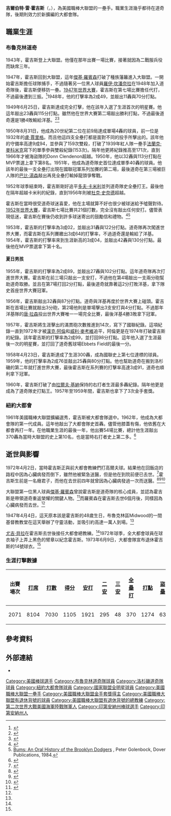 {{Infobox baseball biography
|name        = 吉爾·霍吉斯<br/>Gil Hodges
|image       = Gil Hodges Mets.jpg
|image_size  =
|caption     = 
|position    = [[一壘手|一壘手]]/[[總教練_(棒球)|總教練]]
|bats        = 右
|throws      = 右
|birth_date  = {{Birth date|1924|4|4}}
|birth_place = {{USA}}[[印第安那州|印第安那州]][[普林斯頓_(印地安納州)|普林斯頓]]
|death_date  = {{Death date and age|1972|4|2|1924|4|4}}
|death_place = {{USA}}[[佛羅里達州|佛羅里達州]][[西棕櫚灘|西棕櫚灘]]
|debutleague = 美國職棒大聯盟
|debutdate   = 10月3日
|debutyear   = 1943年
|debutteam   = 布魯克林道奇
|finalleague = 美國職棒大聯盟
|finaldate   = 5月5日
|finalyear   = 1963年
|finalteam   = 紐約大都會
|statleague  = 美國職棒大聯盟
|stat1label  = [[打擊率|打擊率]]
|stat1value  = .273
|stat2label  = [[全壘打|全壘打]]
|stat2value  = 370
|stat3label  = [[打點|打點]]
|stat3value  = 1274
|teams=
'''球員時期'''
* [[洛杉磯道奇|布魯克林/洛杉磯道奇]] ({{mlby|1943}},{{mlby|1947}}–{{mlby|1961}})
* [[紐約大都會|紐約大都會]] ({{mlby|1962}}–{{mlby|1963}})
'''總教練時期'''
* [[德克薩斯遊騎兵_(棒球)|華盛頓參議員]] ({{mlby|1963}}–{{mlby|1967}})
* [[紐約大都會|紐約大都會]] ({{mlby|1968}}–{{mlby|1971}})
|highlights=
* 8×[[美國職棒大聯盟全明星賽|全明星賽]] ([[1949年美國職棒大聯盟全明星賽|1949]]–[[1955年美國職棒大聯盟全明星賽|1955]],[[1957年美國職棒大聯盟全明星賽|1957]])
* 3×[[世界大賽|世界大賽]]冠軍 ([[1955年世界大賽|1955]],[[1959年世界大賽|1959]],[[1969年世界大賽|1969]])
* 3×[[美國職棒大聯盟金手套獎|金手套獎]] (1957–1959)
* 1950年8月31日敲出單場四轟
* [[紐約大都會|紐約大都會]]退休號碼#14
* [[紐約大都會|紐約大都會]]名人堂
|hoflink  = 美國國家棒球名人堂暨博物館
|hoftype  = 美國棒球名人堂
|hofdate  = 2022年
|hofvote  = 75%
|hofmethod= 黃金世代委員會
}}
'''吉爾伯特·雷·霍吉斯'''（{{lang-en|Gilbert Ray Hodges}}，{{bd|1924年|4月4日|1972年|4月2日|}}），為美國職棒大聯盟的一壘手。職業生涯幾乎都待在道奇隊，後期則效力於新擴編的大都會隊。

==職業生涯==
===布魯克林道奇===
1943年，霍吉斯登上大聯盟。他僅在那年出賽一場比賽，接著就因為二戰服兵役而缺席三年。

1947年，霍吉斯回到大聯盟，這年[[傑基·羅賓森|傑基·羅賓森]]打破了種族藩籬進入大聯盟。一開始霍吉斯擔任球隊捕手，不過隨著另一位黑人球員[[羅伊·坎潘奈拉|羅伊·坎潘奈拉]]在1948年加入道奇隊後，霍吉斯便移防一壘。[[1947年世界大賽|1947年世界大賽]]，霍吉斯在第七場比賽擔任代打，不過最後遭到三振。<ref>{{cite web|url=https://www.baseball-reference.com/boxes/NYA/NYA194710060.shtml|title=1947 World Series, Game Seven|publisher=Baseball-Reference.com|date=October 6, 1947|access-date=2020-07-15|archive-date=2020-01-13|archive-url=https://web.archive.org/web/20200113223044/https://www.baseball-reference.com/boxes/NYA/NYA194710060.shtml|dead-url=no}}</ref>1948年，他的打擊率為2成49，並敲出11轟與70分打點。

1949年6月25日，霍吉斯達成完全打擊，他在該年入選了生涯首次的明星賽。他這年敲出23轟與115分打點。雖然他在世界大賽第二場敲出勝利打點，不過最後道奇還是1勝4敗輸給洋基。<ref>{{cite web|url=https://www.baseball-reference.com/boxes/NYA/NYA194910060.shtml|title=1949 World Series, Game Two|publisher=Baseball-Reference.com|date=October 6, 1949|access-date=2020-07-15|archive-date=2020-11-01|archive-url=https://web.archive.org/web/20201101213719/https://www.baseball-reference.com/boxes/NYA/NYA194910060.shtml|dead-url=no}}</ref><ref>{{cite web|url=https://www.baseball-reference.com/boxes/BRO/BRO194910090.shtml|title=1949 World Series, Game Five|publisher=Baseball-Reference.com|date=October 9, 1949|access-date=2020-07-15|archive-date=2020-11-01|archive-url=https://web.archive.org/web/20201101095032/https://www.baseball-reference.com/boxes/BRO/BRO194910090.shtml|dead-url=no}}</ref>

1950年8月31日，他成為20世紀第二位在前9局達成單場4轟的球員，前一位是1932年的[[盧·賈里格|盧·賈里格]]。而且他這四支全壘打都是面對不同的投手所擊出的。該年他的守備率高達9成94，並參與了159次雙殺，打破了1939年紅人隊一壘手[[法蘭克·麥科米克|法蘭克·麥科米克]]寫下的單季參與雙殺紀錄(153次)。隔年他更將紀錄推高至171次，直到1966年才被海盜隊的Donn Clendenon超越。1950年，他以32轟與113分打點在MVP票選上拿下第8名。1951年，他成為道奇隊史首位達成單季40轟的球員。他該年的最後一支全壘打出現在國聯冠軍系列加賽的第二場，最後道奇在第三場被巨人隊的[[巴比·湯森|巴比·湯森]]敲出再見全壘打輸掉龍頭爭奪戰。

1952年球季結束時，霍吉斯剛好追平[[多夫·卡米利|多夫·卡米利]]並列道奇隊史全壘打王。最後他在隔年超越卡米利的紀錄，直到1956年則被[[杜克·史奈德|杜克·史奈德]]超越。

霍吉斯在當時很受道奇球迷喜愛，他在主場就算不好也很少被球迷給予噓聲對待。[[1952年世界大賽|1952年世界大賽]]，霍吉斯七場比賽共21個打數，完全沒有敲出任何安打。儘管表現低迷，霍吉斯在賽後仍收到許多球迷寄出的鼓勵信和禮物。<ref>{{cite book|last=Oliphant|first=Thomas|year=2005|title=Praying For Gil Hodges|publisher=Thomas Dunne Books|location=United States|isbn=0-312-31761-1|url=https://archive.org/details/prayingforgilhod00olip}}</ref><ref name="Bums: An Oral History of the Brooklyn Dodgers, Golenbock, 1984">[https://books.google.com/books?id=wz0UPMaCYPgC&pg=PT386&lpg=PT386&dq=%22Gil,+you+just+about+made+a+believer+out+of+me%22&source=bl&ots=LWdAV-06SQ&sig=Ym5cWIJf_4R7mxRb_i_d_wxFJeg&hl=en&sa=X&ved=2ahUKEwi9jfbckonfAhUMLKwKHZKZD9wQ6AEwAHoECAAQAQ#v=onepage&q=%22Gil%2C%20you%20just%20about%20made%20a%20believer%20out%20of%20me%22&f=false Bums: An Oral History of the Brooklyn Dodgers] {{Wayback|url=https://books.google.com/books?id=wz0UPMaCYPgC&pg=PT386&lpg=PT386&dq=%22Gil,+you+just+about+made+a+believer+out+of+me%22&source=bl&ots=LWdAV-06SQ&sig=Ym5cWIJf_4R7mxRb_i_d_wxFJeg&hl=en&sa=X&ved=2ahUKEwi9jfbckonfAhUMLKwKHZKZD9wQ6AEwAHoECAAQAQ#v=onepage&q=%22Gil%2C%20you%20just%20about%20made%20a%20believer%20out%20of%20me%22&f=false |date=20200810215726 }}, Peter Golenbock, Dover Publications, 1984.</ref>

1953年，霍吉斯的打擊率為3成02，並敲出31轟與122分打點。道奇隊再次闖進世界大賽，而霍吉斯在系列賽繳出3成64的打擊率，不過道奇還是輸給了洋基。1954年，霍吉斯的打擊率來到生涯新高的3成04，並敲出42轟與130分打點。最後他在MVP票選拿下第十名。
====夏日男孩====
1955年，霍吉斯的打擊率為2成89，並敲出27轟與102分打點。這年道奇隊再次打進世界大賽。霍吉斯在前三場只敲出一支安打，不過他在第4場敲出一支兩分砲幫助道奇取勝。並且在第7場打回2分打點，最後道奇就靠著這2分打敗洋基，拿下隊史首座世界大賽冠軍。

1956年，霍吉斯敲出32轟與87分打點。道奇與洋基再度於世界大賽上碰頭。霍吉斯在首場比賽就敲出3分砲，第2場他則是單場擊出3支安打與4分打點。不過那年洋基隊的[[唐·拉森|唐·拉森]]投出世界大賽唯一一場完全比賽，最後洋基4勝3敗拿下冠軍。

1957年，霍吉斯將生涯擊出的滿貫砲次數推進到14次，寫下了國聯紀錄。這項紀錄一直到1972年才被[[漢克·阿倫|漢克·阿倫]]和[[威利·麥考維|威利·麥考維]]追平，阿倫更是在1974年打破霍吉斯的紀錄。該年霍吉斯的打擊率為2成99，並打回98分打點。這年他入選了生涯最後一次的明星賽，並打回了道奇舊球場Ebbets Field的最後一分。

1958年4月23日，霍吉斯達成了生涯300轟，成為國聯史上第七位達標的球員。1959年，他的打擊率為2成76並敲出25轟與80分打點。他也幫助道奇在搬到洛杉磯的第二年就打進世界大賽，最後霍吉斯在系列賽的打擊率高達3成91，道奇也順利拿下冠軍。

1960年，霍吉斯打破了由[[拉爾夫·基納|拉爾夫·基納]]保持的右打者生涯最多轟紀錄。隔年他更是成為了道奇隊史打點王。1957年至1959年間，霍吉斯也拿下了3次金手套獎。

===紐約大都會===
1961年美國職棒大聯盟擴編選秀，霍吉斯被大都會隊選中。1962年，他成為大都會隊的第一代成員。這年他敲出了大都會隊史首轟。儘管他膝蓋有傷，他依舊在大都會再打一年。在他職業生涯的最後一年，他出賽54場比賽，總計他生涯敲出370轟為當時大聯盟的史上第10名，也是當時右打者史上第二多。<ref>{{cite news|title=Today we visit a few giants|work=The New York Daily News|date=December 7, 2008|url=http://www.nydailynews.com/sports/more-sports/today-visit-a-giants-article-1.357894|accessdate=October 25, 2012}}</ref>
==逝世與影響==
1972年4月2日，當時霍吉斯正與前大都會教練們打高爾夫球。結果他在回飯店的路程中因為心臟病發而倒下，雖然他被緊急送醫，但是他在到院前便已去世。<ref name=death>{{cite news |agency=[[Associated_Press|Associated Press]] |title=Gil Hodges dies of heart attack |work=Victoria Advocate |location=(Texas) |date=April 3, 1972 |page=1B |url=https://news.google.com/newspapers?nid=861&dat=19720403&id=1B1IAAAAIBAJ&sjid=M4EMAAAAIBAJ&pg=7031,366267 |accessdate=2020-07-15 |archive-date=2020-07-15 |archive-url=https://web.archive.org/web/20200715204012/https://news.google.com/newspapers?nid=861&dat=19720403&id=1B1IAAAAIBAJ&sjid=M4EMAAAAIBAJ&pg=7031,366267 |dead-url=no }}</ref>霍吉斯生前是一名癮君子，而他在去世前四年就曾因為心臟病發過一次而送醫。<ref name=hcosats>{{cite news |url=https://news.google.com/newspapers?id=JK1VAAAAIBAJ&sjid=BOEDAAAAIBAJ&pg=2005%2C5958559 |work=Eugene Register-Guard |location=(Oregon) |agency=Associated Press |title=Hodges' condition is 'satisfactory' |date=September 25, 1968 |page=1E |accessdate=2020-07-15 |archive-date=2020-07-17 |archive-url=https://web.archive.org/web/20200717045309/https://news.google.com/newspapers?id=JK1VAAAAIBAJ&sjid=BOEDAAAAIBAJ&pg=2005,5958559 |dead-url=no }}</ref><ref name=indesgil>{{cite news |url=https://news.google.com/newspapers?id=hWoRAAAAIBAJ&sjid=_-ADAAAAIBAJ&pg=5500%2C1676581 |work=Eugene Register-Guard |location=(Oregon) |agency=Associated Press |title=Indestructible Gil jolted by coronary |date=March 9, 1969 |page=6B |accessdate=2020-07-15 |archive-date=2020-07-15 |archive-url=https://web.archive.org/web/20200715204004/https://news.google.com/newspapers?id=hWoRAAAAIBAJ&sjid=_-ADAAAAIBAJ&pg=5500,1676581 |dead-url=no }}</ref><ref>{{cite news |title=Hodges, Stricken by Mild Heart Attack, Expected to Rejoin Mets by Spring |first=Joseph |last=Durso |url=https://www.nytimes.com/1968/09/26/archives/hodges-stricken-by-mild-heart-attack-expected-to-rejoin-mets-by.html |newspaper=[[The_New_York_Times|The New York Times]] |date=September 26, 1968 |page=65 |accessdate=2011-09-03 |archive-date=2020-07-17 |archive-url=https://web.archive.org/web/20200717023359/https://www.nytimes.com/1968/09/26/archives/hodges-stricken-by-mild-heart-attack-expected-to-rejoin-mets-by.html |dead-url=no }}</ref>

大聯盟第一位黑人球員[[傑基·羅賓森|傑基·羅賓森]]曾說霍吉斯是道奇隊的核心成員，並認為霍吉斯是帶領道奇重返榮耀的關鍵人物。<ref name=clavin>{{cite book|last=Clavin|first=Tom|author2=Danny Peary|title=Gil Hodges: The Brooklyn Bums, the Miracle Mets, and the Extraordinary Life of a Baseball Legend|publisher=New American Library|year=2012|location=New York|pages=[https://archive.org/details/gilhodgesbrookly0000clav/page/359 359–361, 370–375]|isbn=978-0-451-23586-2|url=https://archive.org/details/gilhodgesbrookly0000clav/page/359}}</ref>而羅賓森在霍吉斯去世6個月後，同樣因為心臟病發而去世。<ref name=death/>

1947年4月4日，這天原本該是霍吉斯的48歲生日，布魯克林區Midwood的一間基督教教堂在這天舉辦了守靈活動，並吸引約高達一萬人到場。<ref name=clavin/>

[[尤吉·貝拉|尤吉·貝拉]]在霍吉斯去世後接任大都會總教練。<ref name=clavin/>1972年球季，全大都會球員在球衣袖子上弄上黑色的臂章以紀念霍吉斯。1973年6月9日，大都會隊宣布退休霍吉斯的14號球衣。<ref name=clavin/>
===生涯打擊數據===
{| class="wikitable"
! 出賽場次!! [[打席數|打席]]!! [[打數|打數]]!! [[得分_(棒球)|得分]]!! [[安打|安打]]!! [[二壘安打|二安]]
! [[三壘安打|三安]]!! [[全壘打|全壘打]]!! [[打點|打點]]!! [[盜壘|盜壘]]
! [[保送|保送]]!! [[三振|三振]]!! [[打擊率|打擊率]]!! [[上壘率|上壘率]]!! [[長打率|長打率]]
! [[觸身球|觸身球]]!! 守備率
|-
| 2071 || 8104 || 7030 || 1105 || 1921 || 295 || 48 || 370 || 1274 || 63 || 943 || 1137 || .273 || .359 || .487 || 25 || .992
|}
==參考資料==
{{Reflist|30em}}
==外部連結==
{{Commons category|Gil Hodges}}
{{Baseballstats|mlb=116008|espn=22965|br=h/hodgegi01|fangraphs=1005883}}
*{{台灣棒球維基館|Gil_Hodges}}

{{s-start}}
{{s-ach|ach}}
{{Succession box| before = Wally Westlake | title = [[完全打擊|完全打擊]]| years = 1949年6月25日 | after = [[斯坦·穆休|斯坦·穆休]]}}
{{succession box |before = Pat Seerey |title = 單場敲出4支全壘打|years = 1950年8月31日 |after = Joe Adcock}}
{{s-end}}

{{1955年世界大賽冠軍布魯克林道奇隊名單}}
{{1959年世界大賽冠軍洛杉磯道奇隊名單}}
{{1969年世界大賽冠軍紐約大都會隊名單}}
{{紐約大都會隊退休號碼}}
{{Lou Gehrig Memorial Award}}
{{美國棒球名人堂成員}}

{{DEFAULTSORT:Hodges, Gil}}
[[Category:美國棒球選手|Category:美國棒球選手]]
[[Category:布魯克林道奇隊球員|Category:布魯克林道奇隊球員]]
[[Category:洛杉磯道奇隊球員|Category:洛杉磯道奇隊球員]]
[[Category:紐約大都會隊球員|Category:紐約大都會隊球員]]
[[Category:國家聯盟全明星球員|Category:國家聯盟全明星球員]]
[[Category:美國職棒大聯盟一壘手|Category:美國職棒大聯盟一壘手]]
[[Category:美國職棒大聯盟金手套獎得主|Category:美國職棒大聯盟金手套獎得主]]
[[Category:美國職棒大聯盟有退休背號的球員|Category:美國職棒大聯盟有退休背號的球員]]
[[Category:美國職棒大聯盟有退休背號的總教練|Category:美國職棒大聯盟有退休背號的總教練]]
[[Category:第二次世界大戰美國海軍陸戰隊軍人|Category:第二次世界大戰美國海軍陸戰隊軍人]]
[[Category:印第安納州棒球選手|Category:印第安納州棒球選手]]
[[Category:印第安納州人|Category:印第安納州人]]
